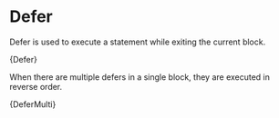 

# Defer

Defer is used to execute a statement while exiting the current block.

<CodeBlock language="zig">{Defer}</CodeBlock>

When there are multiple defers in a single block, they are executed in reverse
order.

<CodeBlock language="zig">{DeferMulti}</CodeBlock>
